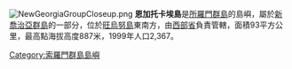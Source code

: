 [[Image:NewGeorgiaGroupCloseup.png|thumb]]
'''恩加托卡埃島'''是[[所羅門群島|所羅門群島]]的島嶼，屬於[[新喬治亞群島|新喬治亞群島]]的一部分，位於[[旺烏努島|旺烏努島]]東南方，由[[西部省_(所羅門群島)|西部省]]負責管轄，面積93平方公里，最高點海拔高度887米，1999年人口2,367。

{{coord|8|46|S|158|11|E|display=title|region:SB_type:isle_source:GNS-enwiki}}

{{Solomons-geo-stub}}
[[Category:索羅門群島島嶼|Category:索羅門群島島嶼]]